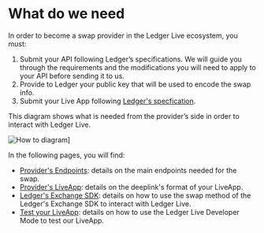 
# What do we need

In order to become a swap provider in the Ledger Live ecosystem, you must:
 1. Submit your API following Ledger’s specifications. We will guide you through the requirements and the modifications you will need to apply to your API before sending it to us.
 2. Provide to Ledger your public key that will be used to encode the swap info.
 3. Submit your Live App following [Ledger's specfication](../../../docs/discover/non-dapp).

This diagram shows what is needed from the provider’s side in order to interact with Ledger Live.

<Zoom>
    <img
      alt="How to diagram]"
      src="/how-to.png"
    />
</Zoom>


In the following pages, you will find:
- [Provider's Endpoints](./providers-endpoints): details on the main endpoints needed for the swap.
- [Provider's LiveApp](./providers-liveapp): details on the deeplink's format of your LiveApp.
- [Ledger's Exchange SDK](../howto/ledger-exchange-sdk): details on how to use the swap method of the Ledger's Exchange SDK to interact with Ledger Live.
- [Test your LiveApp](../../../../APIs/wallet-api/examples/test-live-app/prerequisites): details on how to use the Ledger Live Developer Mode to test our LiveApp. 
